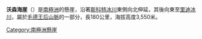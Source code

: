 {{coord|86|0|S|145|0|W|display=title}}

'''沃森海崖'''（{{lang-en|Watson Escarpment}}）是[[南極洲|南極洲]]的懸崖，沿著[[斯科特冰川|斯科特冰川]]東側向北伸延，其後向東至[[里迪冰川|里迪冰川]]，屬於[[毛德王后山脈|毛德王后山脈]]的一部分，長180公里，海拔高度3,550米。

[[Category:南極洲懸崖|Category:南極洲懸崖]]


{{Antarctica-geo-stub}}